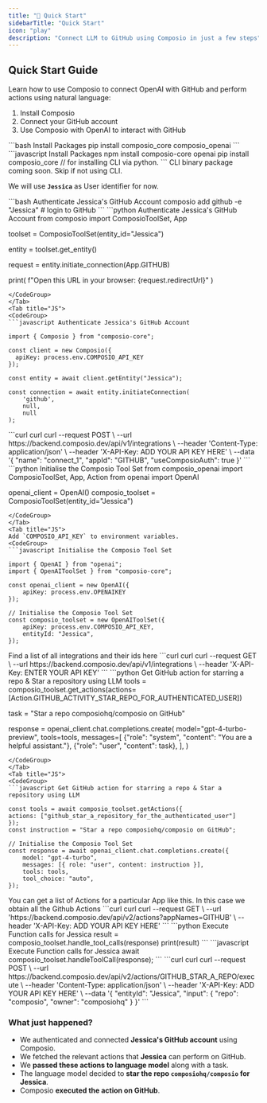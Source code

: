 ```yaml
---
title: "🚀 Quick Start"
sidebarTitle: "Quick Start"
icon: "play"
description: "Connect LLM to GitHub using Composio in just a few steps"
---
```


## Quick Start Guide

Learn how to use Composio to connect OpenAI with GitHub and perform actions using natural language:

1. Install Composio
2. Connect your GitHub account
3. Use Composio with OpenAI to interact with GitHub

<Steps>

<Step title="Install Composio Package">
<Tabs>
<Tab title="Python">
<CodeGroup>
```bash Install Packages
pip install composio_core composio_openai 
```
</CodeGroup>
</Tab>

<Tab title="JS">
<CodeGroup>
```javascript Install Packages 
npm install composio-core openai
pip install composio_core  // for installing CLI via python. 
```
</CodeGroup>
<Note> CLI binary package coming soon. Skip if not using CLI. </Note>
</Tab>
</Tabs>

</Step>
<Step title="Authenticate GitHub Account for a Specific User">

We will use **`Jessica`** as User identifier for now. 

<Tabs>
<Tab title="CLI">
<CodeGroup>
```bash Authenticate Jessica's GitHub Account 
composio add github -e "Jessica" # login to GitHub 
```
</CodeGroup>
</Tab>
<Tab title="Python">
<CodeGroup>
```python Authenticate Jessica's GitHub Account 
from composio import ComposioToolSet, App

toolset = ComposioToolSet(entity_id="Jessica")

entity = toolset.get_entity()

request = entity.initiate_connection(App.GITHUB)

print(
    f"Open this URL in your browser: {request.redirectUrl}"
)

```
</CodeGroup>
</Tab>
<Tab title="JS">
<CodeGroup>
```javascript Authenticate Jessica's GitHub Account 

import { Composio } from "composio-core";

const client = new Composio({
  apiKey: process.env.COMPOSIO_API_KEY
});

const entity = await client.getEntity("Jessica");

const connection = await entity.initiateConnection(
    'github',
    null,
    null
);
```
</CodeGroup>
</Tab>

<Tab title="API">
<CodeGroup>
```curl curl
curl --request POST \
  --url https://backend.composio.dev/api/v1/integrations \
  --header 'Content-Type: application/json' \
  --header 'X-API-Key: ADD YOUR API KEY HERE' \
  --data '{
  "name": "connect_1",
  "appId": "GITHUB",
  "useComposioAuth": true
}'
```
</CodeGroup>
</Tab>
</Tabs>

</Step>
<Step title="Import packages and initialize clients">
<Tabs>
<Tab title="Python">
<CodeGroup>
```python Initialise the Composio Tool Set
from composio_openai import ComposioToolSet, App, Action
from openai import OpenAI

openai_client = OpenAI()
composio_toolset = ComposioToolSet(entity_id="Jessica")
```
</CodeGroup>
</Tab>
<Tab title="JS">
Add `COMPOSIO_API_KEY` to environment variables.
<CodeGroup>
```javascript Initialise the Composio Tool Set

import { OpenAI } from "openai";
import { OpenAIToolSet } from "composio-core";

const openai_client = new OpenAI({
    apiKey: process.env.OPENAIKEY
});

// Initialise the Composio Tool Set
const composio_toolset = new OpenAIToolSet({
    apiKey: process.env.COMPOSIO_API_KEY,
    entityId: "Jessica",
});
```
</CodeGroup>
</Tab>

<Tab title="API">
Find a list of all integrations and their ids here
<CodeGroup>
```curl curl
curl --request GET \
  --url https://backend.composio.dev/api/v1/integrations \
  --header 'X-API-Key: ENTER YOUR API KEY'
```
</CodeGroup>
</Tab>
</Tabs>

</Step>

<Step title="Fetch all GitHub Actions and pass those actions to LLM">
<Tabs>
<Tab title="Python">
<CodeGroup>
```python Get GitHub action for starring a repo & Star a repository using LLM
tools = composio_toolset.get_actions(actions=[Action.GITHUB_ACTIVITY_STAR_REPO_FOR_AUTHENTICATED_USER])

task = "Star a repo composiohq/composio on GitHub"

response = openai_client.chat.completions.create(
    model="gpt-4-turbo-preview",
    tools=tools,
    messages=[
        {"role": "system", "content": "You are a helpful assistant."},
        {"role": "user", "content": task},
    ],
)
```
</CodeGroup>
</Tab>
<Tab title="JS">
<CodeGroup>
```javascript Get GitHub action for starring a repo & Star a repository using LLM

const tools = await composio_toolset.getActions({
actions: ["github_star_a_repository_for_the_authenticated_user"]
});
const instruction = "Star a repo composiohq/composio on GitHub";

// Initialise the Composio Tool Set
const response = await openai_client.chat.completions.create({
    model: "gpt-4-turbo",
    messages: [{ role: "user", content: instruction }],
    tools: tools,
    tool_choice: "auto",
});

```
</CodeGroup>
</Tab>
<Tab title="API">
You can get a list of Actions for a particular App like this. In this case we obtain all the Github Actions
<CodeGroup>
```curl curl
curl --request GET \
  --url 'https://backend.composio.dev/api/v2/actions?appNames=GITHUB' \
  --header 'X-API-Key: ADD YOUR API KEY HERE'
```
</CodeGroup>
</Tab>
</Tabs>

</Step>

<Step title="Handle Tool Calls - Execute Actions for Jessica">
<Tabs>
<Tab title="Python">
<CodeGroup>
```python Execute Function calls for Jessica
result = composio_toolset.handle_tool_calls(response)
print(result)
```
</CodeGroup>
</Tab>
<Tab title="JS">
<CodeGroup>
```javascript Execute Function calls for Jessica
await composio_toolset.handleToolCall(response);
```
</CodeGroup>
</Tab>
<Tab title="API">
<CodeGroup>
```curl curl
curl --request POST \
  --url https://backend.composio.dev/api/v2/actions/GITHUB_STAR_A_REPO/execute \
  --header 'Content-Type: application/json' \
  --header 'X-API-Key: ADD YOUR API KEY HERE' \
  --data '{
  "entityId": "Jessica",
  "input": {
    "repo": "composio",
    "owner": "composiohq"
  }
}'
```
</CodeGroup>
</Tab>
</Tabs>
</Step>
</Steps>


### What just happened?

- We authenticated and connected **Jessica's GitHub account** using Composio.
- We fetched the relevant actions that **Jessica** can perform on GitHub.
- We **passed these actions to language model** along with a task.
- The language model decided to **star the repo `composiohq/composio` for Jessica**.
- Composio **executed the action on GitHub**.